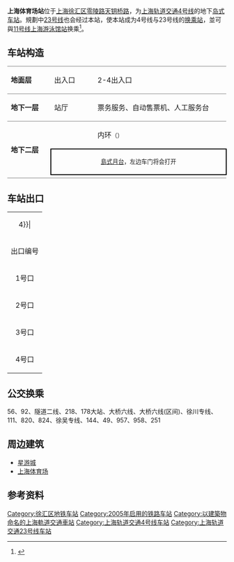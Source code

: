 {{Otheruses
|subject=[[上海轨道交通4号线|4号线]]'''上海体育场站'''
|other=[[上海轨道交通4号线|4号线]]和[[上海轨道交通1号线|1号线]]换乘站
|上海体育馆站
|disambig=无
}}
{{noteTA 
|G1 =Railway}}
{{SH Future infrastructure}}
{{Infobox station
|name = 上海体育场
|eng_name = Shanghai Stadium
|symbol_right =
|linecolour = {{上海地铁颜色|4|yes}}
|linecolour2 = {{上海地铁颜色|23|yes}}
|image = Shanghai Stadium Station.jpg
|caption = 上海体育场站4号线站台
|other_name = 
|country = {{PRC}}
|borough = [[上海市|上海市]][[徐汇区|徐汇区]][[枫林路街道|枫林路街道]]与[[徐家汇街道|徐家汇街道]]交界
|address = [[零陵路|零陵路]]、[[天钥桥路|天钥桥路]]交叉口
|coordinates = {{coord|31|11|13|N|121|26|17|E|type:railwaystation}}
|elevation = 
|owned = [[上海申通地铁集团|上海申通地铁集团]]
|operator = [[上海地铁|上海地铁]]
|lines = {{上海地铁线路名|4|SL}}
|distance = 
|platform = 1個[[島式月台|島式月台]]
|tracks = 2条
|bus_routes = 
|bus_stands = 
|connections = 
|structure = 地下车站
|hall = 地下站厅
|depth = 
|levels = 
|interchange = 
|exits = 3个
|architect = 
|architectural_style = 
|colour = 
|type = 
|status = 运营中
|code = 
|classification = 
|website = 
|built = 
|opened = {{Start date|2005|12|31|df=y}}
|closed = 
|former = 
|pass_year = 
|passengers = 
|pass_system = 
|pass_rank = 
|mpassengers = 
|trains = 
|station_hours = 
|hours = 
|first = 内圈：6:24<br/>外圈：5:29
|last = 内圈：22:29<br/>内圈往{{站|宜山路}}：23:34<br/>外圈：21:34<br/>外圈往{{站|宜山路}}：22:39
|adjacent = {{Adjacent stations|system=上海地铁|line1=4|left1=东安路|right1=上海体育馆|line2=23|left2=龙漕路|type2=规划中}}
}}
{{multiple image|align=right|direction=vertical|width=220
|image1=Shanghai Stadium Station Platform.jpg|caption1=4号线往{{站|上海体育馆}}方向站台
}}
'''上海体育场站'''位于[[上海|上海]][[徐汇区|徐汇区]][[零陵路|零陵路]][[天钥桥路|天钥桥路]]，为[[上海轨道交通4号线|上海轨道交通4号线]]的地下[[岛式站台|岛式车站]]。規劃中[[上海轨道交通23号线|23号线]]也会经过本站，使本站成为4号线与23号线的[[换乘站|换乘站]]，並可與[[上海轨道交通11号线|11号线]][[上海游泳馆站|上海游泳馆站]]换乘<ref name="hp">{{cite web|url=https://xxgk.eic.sh.cn/jsxmxxgk/eiareport/action/jsxm_eiaReportDetail.do?from=jsxm&stEiaId=444400d8-1a7c-45b5-9a7c-f48ecdc66532&type=%E6%8A%A5%E5%91%8A%E4%B9%A6|title=上海市轨道交通23号线一期工程环境影响报告书|access-date=2021-09-08|archive-date=2021-09-08|archive-url=https://web.archive.org/web/20210908133709/https://xxgk.eic.sh.cn/jsxmxxgk/eiareport/action/jsxm_eiaReportDetail.do?from=jsxm&stEiaId=444400d8-1a7c-45b5-9a7c-f48ecdc66532&type=%E6%8A%A5%E5%91%8A%E4%B9%A6}}</ref>。

== 车站构造 ==
{|cellspacing=0 cellpadding=3
|style="border-top:solid 1px gray;border-bottom:solid 1px gray;" width=100|'''地面层'''
|style="border-top:solid 1px gray;border-bottom:solid 1px gray;" width=100|出入口
|style="border-top:solid 1px gray;border-bottom:solid 1px gray;" width=350|2-4出入口
|-
|style="border-bottom:solid 1px gray;"|'''地下一层'''
|style="border-bottom:solid 1px gray;"|站厅
|style="border-bottom:solid 1px gray;"|票务服务、自动售票机、人工服务台
|-
|style="border-bottom:solid 1px gray;" rowspan=3|'''地下二层'''
|{{arrow|L}}
|{{上海地铁线路名|4}}内环<small>（{{站|上海体育馆}}）</small>
|-
|style="border-right:solid 2px black;border-left:solid 2px black;border-top:solid 2px black;border-bottom:solid 2px black;" colspan=2|<center><small>[[島式月台|島式月台]]，左边车门将会打开</small></center>
|-
|style="border-bottom:solid 1px gray;"|
|style="border-bottom:solid 1px gray;"|{{split text|{{上海地铁线路名|4}}外环<small>（{{站|东安路}}）</small>|{{arrow|R}}}}
|}

== 车站出口 ==
{| class="wikitable"
|colspan=4 align="center" bgcolor={{上海地铁颜色|4}}|
|-
! 出口编号 !! 建议前往目的地 !! 照片
|-
| 1号口 || 零陵路北侧，4号口东 || 
|-
| 2号口 || 零陵路南侧，天钥桥路东 || 
|-
| 3号口 || 零陵路南侧，天钥桥路西 || 
|-
| 4号口 || 零陵路北侧，天钥桥路东 ||
|}

== 公交换乘 ==
56、92、隧道二线、218、178大站、大桥六线、大桥六线(区间)、徐川专线、111、820、824、徐吴专线、144、49、957、958、251 

== 周边建筑 ==
*[[星游城|星游城]]
*[[上海体育场|上海体育场]]

== 参考资料 ==
{{commonscat|Shanghai Stadium Station}}
{{reflist}}

{{上海轨道交通4号线}}
{{上海轨道交通23号线}}

[[Category:徐汇区地铁车站|Category:徐汇区地铁车站]]
[[Category:2005年启用的铁路车站|Category:2005年启用的铁路车站]]
[[Category:以建築物命名的上海軌道交通車站|Category:以建築物命名的上海軌道交通車站]]
[[Category:上海轨道交通4号线车站|Category:上海轨道交通4号线车站]]
[[Category:上海轨道交通23号线车站|Category:上海轨道交通23号线车站]]